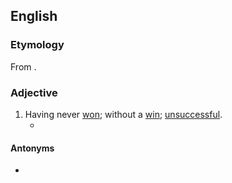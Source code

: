 ==English==

===Etymology===
From {{suffix|en|win|less}}.

===Adjective===
{{en-adj|-}}

# Having never [[won]]; without a [[win]]; [[unsuccessful]].
#* {{quote-journal
|en
|date=December 28, 2010
|author=Kevin Darlin
|title=West Brom 1 - 3 Blackburn
|work=BBC
|url=http://news.bbc.co.uk/sport1/hi/football/eng_prem/9308862.stm
|page=
|passage=Rovers arrived in the Black Country in a certain amount of turmoil with Kean '''winless''' in his first two matches, including a home defeat to Stoke on Boxing Day,}}

====Antonyms====
* {{l|en|undefeated}}